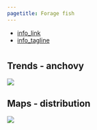 ```yaml
---
pagetitle: Forage fish
---
```


- [info_link](https://olympiccoast.noaa.gov/living/marinelife/fish/fish.html)
- [info_tagline](Forage fish, also called prey fish or bait fish, are small fishes that are important food for larger predators including larger fish, seabirds, sea lions and whales. Forage fish, such as anchovies and sardines, feed near the base of the food chain on plankton.)



# {.tabset}

## Trends - anchovy
![](figures/Appendix S.LR.12.5 - Abundance anomalies for northern anchovies off OR and WA.jpg)

## Maps - distribution
![](figures/Appendix S.LR.12.6 - Distributions of krill off OR and southern WA May-June 2011-2019.jpg)
